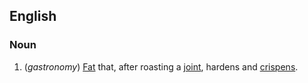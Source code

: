 ==English==
===Noun===
# (''gastronomy'') [[Fat]] that, after roasting a [[joint]], hardens and [[crispen]]s.